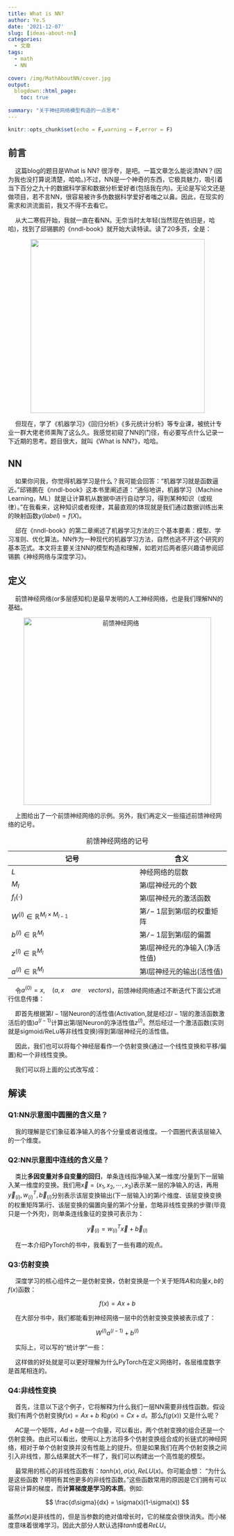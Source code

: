 ```yaml
---
title: What is NN?
author: Ye.S
date: '2021-12-07'
slug: [ideas-about-nn]
categories:
  - 文章
tags:
  - math
  - NN
  
cover: /img/MathAboutNN/cover.jpg
output:
  blogdown::html_page:
    toc: true
  
summary: "关于神经网络模型构造的一点思考"
---
```


```r
knitr::opts_chunk$set(echo = F,warning = F,error = F)
```

## 前言

$\quad$这篇blog的题目是What is NN? 很浮夸，是吧。一篇文章怎么能说清NN？(因为我也没打算说清楚，哈哈。)不过，NN是一个神奇的东西，它极具魅力，吸引着当下百分之九十的数据科学家和数据分析爱好者(包括我在内)。无论是写论文还是做项目，若不言NN，很容易被许多伪数据科学爱好者嗤之以鼻。因此，在现实的需求和洪流面前，我又不得不去看它。

$\quad$从大二寒假开始，我就一直在看NN。无奈当时太年轻(当然现在依旧是，哈哈)，找到了邱锡鹏的《nndl-book》就开始大读特读。读了20多页，全是：

<center>

![](/img/MathAboutNN/nike.jpg){width="401"}

</center>

$\quad$但现在，学了《机器学习》《回归分析》《多元统计分析》等专业课，被统计专业一群大佬老师熏陶了这么久。我感觉初窥了NN的门径，有必要写点什么记录一下近期的思考。题目很大，就叫《What is NN?》，哈哈。

## NN

$\quad$如果你问我，你觉得机器学习是什么？我可能会回答："机器学习就是函数逼近。"邱锡鹏在《nndl-book》这本书里阐述道："通俗地讲，机器学习（Machine Learning，ML）就是让计算机从数据中进行自动学习，得到某种知识（或规律）。"在我看来，这种知识或者规律，其最直观的体现就是我们通过数据训练出来的映射函数$y(label) = f(X)$。

$\quad$邱在《nndl-book》的第二章阐述了机器学习方法的三个基本要素：模型、学习准则、优化算法。NN作为一种现代的机器学习方法，自然也逃不开这个研究的基本范式。本文将主要关注NN的模型构造和理解，如若对后两者感兴趣请参阅邱锡鹏《神经网络与深度学习》。

## 定义

$\quad$前馈神经网络(or多层感知机)是最早发明的人工神经网络，也是我们理解NN的基础。

<center>

<img src="/img/MathAboutNN/cover.jpg" alt="前馈神经网络" width="432" height="432"/>

</center>

$\quad$上图给出了一个前馈神经网络的示例。另外，我们再定义一些描述前馈神经网络的记号。

| 记号                                          | 含义                            |
|-----------------------------------------------|---------------------------------|
| $L$                                           | 神经网络的层数                  |
| $M_l$                                         | 第$l$层神经元的个数             |
| $f_l(·)$                                      | 第$l$层神经元的激活函数         |
| $W^{(l)} \in \mathbb{R}^{M_l \times M_{l-1}}$ | 第$𝑙 − 1$层到第$l$层的权重矩阵  |
| $b^{(l)} \in \mathbb{R}^{M_l}$                | 第$𝑙 − 1$层到第$l$层的偏置      |
| $z^{(l)} \in \mathbb{R}^{M_l}$                | 第$l$层神经元的净输入(净活性值) |
| $a^{(l)} \in \mathbb{R}^{M_l}$                | 第$l$层神经元的输出(活性值)     |

: 前馈神经网络的记号

$\quad$令${a}^{(0)} = {x},\quad(a,x \quad are  \quad vectors)$，前馈神经网络通过不断迭代下面公式进行信息传播：

\begin{align*}
\begin{cases}
z^{(l)} &= W^{(l)} {a}^{(l-1)} + b^{(l)} \\
{a}^{(l)} &= f_l(z^{(l)})
\end{cases}
\end{align*}

$\quad$即首先根据第$l-1$层Neuron的活性值(Activation,就是经过$l-1$层的激活函数激活后的值)$a^{(l-1)}$计算出第$l$层Neuron的净活性值$z^{(l)}$。然后经过一个激活函数(实则就是sigmoid/ReLu等非线性变换)得到第$l$层神经元的活性值。

$\quad$因此，我们也可以将每个神经层看作一个仿射变换(通过一个线性变换和平移/偏置)和一个非线性变换。

$\quad$我们可以将上面的公式改写成：

\begin{align*}
\begin{cases}
活性值版：& a^{(l)}&=f_l(W^{(l)} {a}^{(l-1)} + b^{(l)})\\
净活性值版：& z^{(l)}&=W^{(l)}f_{l-1}(z^{(l-1)})+b^{(l)}
\end{cases}
\end{align*}

## 解读

### Q1:NN示意图中圆圈的含义是？

$\quad$我的理解是它们象征着净输入的各个分量或者说维度。一个圆圈代表该层输入的一个维度。

### Q2:NN示意图中连线的含义是？

$\quad$类比**多因变量对多自变量的回归**，单条连线指净输入某一维度/分量到下一层输入某一维度的变换。我们用$\overrightarrow{x} = (x_1,x_2,\cdots,x_3)$表示某一层的净输入的话，再用$\overrightarrow{y}_{(i)},w^T_{(i)},\overrightarrow{b}_{(i)}$分别表示该层变换输出(下一层输入)的第$i$个维度、该层变换变换的权重矩阵第$i$行、该层变换的偏置向量的第$i$个分量，忽略非线性变换的步骤(毕竟只是一个外壳)，则单条连线象征的变换可表示为：

$$
\overrightarrow{y}_{(i)}=w^T_{(i)} \overrightarrow{x}+\overrightarrow{b}_{(i)}
$$

$\quad$在一本介绍PyTorch的书中，我看到了一些有趣的观点。

### Q3:仿射变换

$\quad$深度学习的核心组件之一是仿射变换，仿射变换是一个关于矩阵$A$和向量$x,b$的$f(x)$函数：

$$
f(x) = Ax+b
$$

$\quad$在大部分书中，我们都能看到神经网络一层中的仿射变换变换被表示成了：

$$
W^{(l)}a^{(l-1)}+b^{(l)}
$$

$\quad$实际上，可以写的“统计学”一些：

\begin{align*}
a^{(l-1)}B^{(l)}+b^{(l)}
\end{align*}

$\quad$这样做的好处就是可以更好理解为什么PyTorch在定义网络时，各层维度数字是首尾相连的。

### Q4:非线性变换

$\quad$首先，注意以下这个例子，它将解释为什么我们一层NN需要非线性函数。假设我们有两个仿射变换$f(x) = Ax+b$
和$g(x) = Cx+d$。那么$f(g(x))$ 又是什么呢？

\begin{align*}
f(g(x)) &= A(Cx+d)+b \\
&= ACx + (Ad+b)
\end{align*}

$\quad AC$是一个矩阵，$Ad+b$是一个向量，可以看出，两个仿射变换的组合还是一个仿射变换。由此可以看出，使用以上方法将多个仿射变换组合成的长链式的神经网络，相对于单个仿射变换并没有性能上的提升。但是如果我们在两个仿射变换之间引入非线性，那么结果就大不一样了，我们可以构建出一个高性能的模型。

$\quad$最常用的核心的非线性函数有：$tanh(x),\sigma(x),ReLU(x)$。你可能会想： “为什么是这些函数？明明有其他更多的非线性函数。”这些函数常用的原因是它们拥有可以容易计算的梯度，而**计算梯度是学习的本质**。例如:

$$
\frac{d\sigma}{dx} = \sigma(x)(1-\sigma(x))
$$

虽然$\sigma(x)$是非线性的，但是当参数的绝对值增长时，它的梯度会很快消失。而小梯度意味着很难学习。因此大部分人默认选择$tanh$或者$ReLU$。

